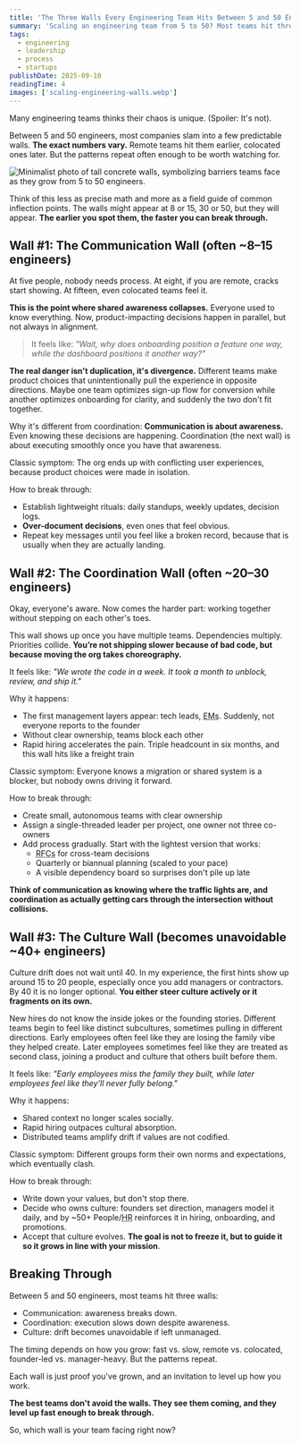 ```yaml
---
title: 'The Three Walls Every Engineering Team Hits Between 5 and 50 Engineers'
summary: 'Scaling an engineering team from 5 to 50? Most teams hit three walls: communication, coordination, and culture. Here''s how to break through.'
tags:
  - engineering
  - leadership
  - process
  - startups
publishDate: 2025-09-10
readingTime: 4
images: ['scaling-engineering-walls.webp']
---
```


Many engineering teams thinks their chaos is unique. (Spoiler: It's not).

Between 5 and 50 engineers, most companies slam into a few predictable walls. **The exact numbers vary.** Remote teams hit them earlier, colocated ones later. But the patterns repeat often enough to be worth watching for.

![Minimalist photo of tall concrete walls, symbolizing barriers teams face as they grow from 5 to 50 engineers.](scaling-engineering-walls.webp)

Think of this less as precise math and more as a field guide of common inflection points. The walls might appear at 8 or 15, 30 or 50, but they will appear. **The earlier you spot them, the faster you can break through.**

## Wall #1: The Communication Wall (often ~8–15 engineers)

At five people, nobody needs process. At eight, if you are remote, cracks start showing. At fifteen, even colocated teams feel it.

**This is the point where shared awareness collapses.** Everyone used to know everything. Now, product-impacting decisions happen in parallel, but not always in alignment.

> It feels like: *"Wait, why does onboarding position a feature one way, while the dashboard positions it another way?"*

**The real danger isn't duplication, it's divergence.** Different teams make product choices that unintentionally pull the experience in opposite directions. Maybe one team optimizes sign-up flow for conversion while another optimizes onboarding for clarity, and suddenly the two don't fit together.

Why it's different from coordination: **Communication is about awareness.** Even knowing these decisions are happening. Coordination (the next wall) is about executing smoothly once you have that awareness.

Classic symptom: The org ends up with conflicting user experiences, because product choices were made in isolation.

How to break through:

- Establish lightweight rituals: daily standups, weekly updates, decision logs.
- **Over-document decisions**, even ones that feel obvious.
- Repeat key messages until you feel like a broken record, because that is usually when they are actually landing.

## Wall #2: The Coordination Wall (often ~20–30 engineers)

Okay, everyone's aware. Now comes the harder part: working together without stepping on each other's toes.

This wall shows up once you have multiple teams. Dependencies multiply. Priorities collide. **You’re not shipping slower because of bad code, but because moving the org takes choreography.**

It feels like: *"We wrote the code in a week. It took a month to unblock, review, and ship it."*

Why it happens:

- The first management layers appear: tech leads, <abbr title="Engineering Managers">EMs</abbr>. Suddenly, not everyone reports to the founder
- Without clear ownership, teams block each other
- Rapid hiring accelerates the pain. Triple headcount in six months, and this wall hits like a freight train

Classic symptom: Everyone knows a migration or shared system is a blocker, but nobody owns driving it forward.

How to break through:

- Create small, autonomous teams with clear ownership
- Assign a single-threaded leader per project, one owner not three co-owners
- Add process gradually. Start with the lightest version that works:
    - <abbr title="Request for Comments">RFCs</abbr> for cross-team decisions
    - Quarterly or biannual planning (scaled to your pace)
    - A visible dependency board so surprises don't pile up late

**Think of communication as knowing where the traffic lights are, and coordination as actually getting cars through the intersection without collisions.**

## Wall #3: The Culture Wall (becomes unavoidable ~40+ engineers)

Culture drift does not wait until 40. In my experience, the first hints show up around 15 to 20 people, especially once you add managers or contractors. By 40 it is no longer optional. **You either steer culture actively or it fragments on its own.**

New hires do not know the inside jokes or the founding stories. Different teams begin to feel like distinct subcultures, sometimes pulling in different directions. Early employees often feel like they are losing the family vibe they helped create. Later employees sometimes feel like they are treated as second class, joining a product and culture that others built before them.

It feels like: *"Early employees miss the family they built, while later employees feel like they’ll never fully belong."*

Why it happens:

- Shared context no longer scales socially.
- Rapid hiring outpaces cultural absorption.
- Distributed teams amplify drift if values are not codified.

Classic symptom: Different groups form their own norms and expectations, which eventually clash.

How to break through:

- Write down your values, but don't stop there.
- Decide who owns culture: founders set direction, managers model it daily, and by ~50+ People/<abbr title="Human Resources">HR</abbr> reinforces it in hiring, onboarding, and promotions.
- Accept that culture evolves. **The goal is not to freeze it, but to guide it so it grows in line with your mission**.

## Breaking Through

Between 5 and 50 engineers, most teams hit three walls:

- Communication: awareness breaks down.
- Coordination: execution slows down despite awareness.
- Culture: drift becomes unavoidable if left unmanaged.

The timing depends on how you grow: fast vs. slow, remote vs. colocated, founder-led vs. manager-heavy. But the patterns repeat.

Each wall is just proof you've grown, and an invitation to level up how you work.

**The best teams don't avoid the walls. They see them coming, and they level up fast enough to break through.**

So, which wall is your team facing right now?